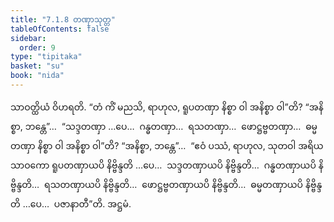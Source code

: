 ```yaml
---
title: "7.1.8 တဏှာသုတ္တ"
tableOfContents: false
sidebar:
  order: 9
type: "tipitaka"
basket: "su"
book: "nida"
---
```



<DynamicBreadcrumb />

<Division number="195" book="nida">

<Paragraph number="1128" book="nida">
သာဝတ္ထိယံ ဝိဟရတိ. “တံ ကိံ မညသိ, ရာဟုလ, ရူပတဏှာ နိစ္စာ ဝါ အနိစ္စာ ဝါ”တိ? “အနိစ္စာ, ဘန္တေ”…  “သဒ္ဒတဏှာ …ပေ…  ဂန္ဓတဏှာ…  ရသတဏှာ…  ဖောဋ္ဌဗ္ဗတဏှာ…  ဓမ္မတဏှာ နိစ္စာ ဝါ အနိစ္စာ ဝါ”တိ? “အနိစ္စာ, ဘန္တေ”…  “ဧဝံ ပဿံ, ရာဟုလ, သုတဝါ အရိယသာဝကော ရူပတဏှာယပိ နိဗ္ဗိန္ဒတိ …ပေ…  သဒ္ဒတဏှာယပိ နိဗ္ဗိန္ဒတိ…  ဂန္ဓတဏှာယပိ နိဗ္ဗိန္ဒတိ…  ရသတဏှာယပိ နိဗ္ဗိန္ဒတိ…  ဖောဋ္ဌဗ္ဗတဏှာယပိ နိဗ္ဗိန္ဒတိ…  ဓမ္မတဏှာယပိ နိဗ္ဗိန္ဒတိ …ပေ…  ပဇာနာတီ”တိ.

</Paragraph>
</Division>

<Paragraph number="1129" type="center" book="nida">
အဋ္ဌမံ.
</Paragraph>